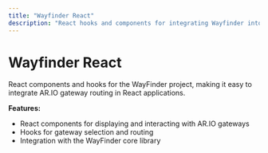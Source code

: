 ```yaml
---
title: "Wayfinder React"
description: "React hooks and components for integrating Wayfinder into React applications"
---
```


# Wayfinder React

React components and hooks for the WayFinder project, making it easy to integrate AR.IO gateway routing in React applications.

**Features:**

- React components for displaying and interacting with AR.IO gateways
- Hooks for gateway selection and routing
- Integration with the WayFinder core library

